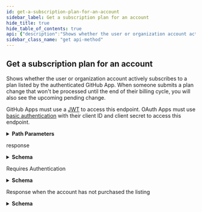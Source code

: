 ```yaml
---
id: get-a-subscription-plan-for-an-account
sidebar_label: Get a subscription plan for an account
hide_title: true
hide_table_of_contents: true
api: {"description":"Shows whether the user or organization account actively subscribes to a plan listed by the authenticated GitHub App. When someone submits a plan change that won't be processed until the end of their billing cycle, you will also see the upcoming pending change.\n\nGitHub Apps must use a [JWT](https://docs.github.com/apps/building-github-apps/authenticating-with-github-apps/#authenticating-as-a-github-app) to access this endpoint. OAuth Apps must use [basic authentication](https://docs.github.com/rest/overview/other-authentication-methods#basic-authentication) with their client ID and client secret to access this endpoint.","externalDocs":{"description":"API method documentation","url":"https://docs.github.com/rest/reference/apps#get-a-subscription-plan-for-an-account"},"operationId":"apps/get-subscription-plan-for-account","parameters":[{"description":"account_id parameter","in":"path","name":"account_id","required":true,"schema":{"type":"integer"}}],"responses":{"200":{"content":{"application/json":{"examples":{"default":{"value":{"id":4,"login":"github","marketplace_pending_change":{"effective_date":"2017-11-11T00:00:00.000Z","id":77,"plan":{"accounts_url":"https://api.github.com/marketplace_listing/plans/1111/accounts","bullets":["Up to 10 private repositories","3 concurrent builds"],"description":"A professional-grade CI solution","has_free_trial":true,"id":1111,"monthly_price_in_cents":699,"name":"Startup","number":2,"price_model":"flat-rate","state":"published","unit_name":null,"url":"https://api.github.com/marketplace_listing/plans/1111","yearly_price_in_cents":7870},"unit_count":null},"marketplace_purchase":{"billing_cycle":"monthly","free_trial_ends_on":"2017-11-11T00:00:00.000Z","next_billing_date":"2017-11-11T00:00:00.000Z","on_free_trial":true,"plan":{"accounts_url":"https://api.github.com/marketplace_listing/plans/1313/accounts","bullets":["Up to 25 private repositories","11 concurrent builds"],"description":"A professional-grade CI solution","has_free_trial":true,"id":1313,"monthly_price_in_cents":1099,"name":"Pro","number":3,"price_model":"flat-rate","state":"published","unit_name":null,"url":"https://api.github.com/marketplace_listing/plans/1313","yearly_price_in_cents":11870},"unit_count":null,"updated_at":"2017-11-02T01:12:12.000Z"},"organization_billing_email":"billing@github.com","type":"Organization","url":"https://api.github.com/orgs/github"}}},"schema":{"description":"Marketplace Purchase","properties":{"id":{"type":"integer"},"login":{"type":"string"},"marketplace_pending_change":{"nullable":true,"properties":{"effective_date":{"type":"string"},"id":{"type":"integer"},"is_installed":{"type":"boolean"},"plan":{"description":"Marketplace Listing Plan","properties":{"accounts_url":{"example":"https://api.github.com/marketplace_listing/plans/1313/accounts","format":"uri","type":"string"},"bullets":{"example":["Up to 25 private repositories","11 concurrent builds"],"items":{"type":"string"},"type":"array"},"description":{"example":"A professional-grade CI solution","type":"string"},"has_free_trial":{"example":true,"type":"boolean"},"id":{"example":1313,"type":"integer"},"monthly_price_in_cents":{"example":1099,"type":"integer"},"name":{"example":"Pro","type":"string"},"number":{"example":3,"type":"integer"},"price_model":{"example":"flat-rate","type":"string"},"state":{"example":"published","type":"string"},"unit_name":{"nullable":true,"type":"string"},"url":{"example":"https://api.github.com/marketplace_listing/plans/1313","format":"uri","type":"string"},"yearly_price_in_cents":{"example":11870,"type":"integer"}},"required":["url","accounts_url","id","number","name","description","has_free_trial","price_model","unit_name","monthly_price_in_cents","state","yearly_price_in_cents","bullets"],"title":"Marketplace Listing Plan","type":"object"},"unit_count":{"nullable":true,"type":"integer"}},"type":"object"},"marketplace_purchase":{"properties":{"billing_cycle":{"type":"string"},"free_trial_ends_on":{"nullable":true,"type":"string"},"is_installed":{"type":"boolean"},"next_billing_date":{"nullable":true,"type":"string"},"on_free_trial":{"type":"boolean"},"plan":{"description":"Marketplace Listing Plan","properties":{"accounts_url":{"example":"https://api.github.com/marketplace_listing/plans/1313/accounts","format":"uri","type":"string"},"bullets":{"example":["Up to 25 private repositories","11 concurrent builds"],"items":{"type":"string"},"type":"array"},"description":{"example":"A professional-grade CI solution","type":"string"},"has_free_trial":{"example":true,"type":"boolean"},"id":{"example":1313,"type":"integer"},"monthly_price_in_cents":{"example":1099,"type":"integer"},"name":{"example":"Pro","type":"string"},"number":{"example":3,"type":"integer"},"price_model":{"example":"flat-rate","type":"string"},"state":{"example":"published","type":"string"},"unit_name":{"nullable":true,"type":"string"},"url":{"example":"https://api.github.com/marketplace_listing/plans/1313","format":"uri","type":"string"},"yearly_price_in_cents":{"example":11870,"type":"integer"}},"required":["url","accounts_url","id","number","name","description","has_free_trial","price_model","unit_name","monthly_price_in_cents","state","yearly_price_in_cents","bullets"],"title":"Marketplace Listing Plan","type":"object"},"unit_count":{"nullable":true,"type":"integer"},"updated_at":{"type":"string"}},"type":"object"},"organization_billing_email":{"type":"string"},"type":{"type":"string"},"url":{"type":"string"}},"required":["url","id","type","login","marketplace_purchase"],"title":"Marketplace Purchase","type":"object"}}},"description":"response"},"401":{"content":{"application/json":{"schema":{"description":"Basic Error","properties":{"documentation_url":{"type":"string"},"message":{"type":"string"}},"title":"Basic Error","type":"object"}}},"description":"Requires Authentication"},"404":{"content":{"application/json":{"schema":{"description":"Basic Error","properties":{"documentation_url":{"type":"string"},"message":{"type":"string"}},"title":"Basic Error","type":"object"}}},"description":"Response when the account has not purchased the listing"}},"tags":["apps"],"x-github":{"category":"apps","enabledForGitHubApps":false,"githubCloudOnly":false,"previews":[],"subcategory":"marketplace"},"method":"get","path":"/marketplace_listing/accounts/{account_id}","servers":[{"url":"https://api.github.com"}],"info":{"contact":{"name":"Support","url":"https://support.github.com/contact"},"description":"GitHub's v3 REST API.","license":{"name":"MIT","url":"https://spdx.org/licenses/MIT"},"termsOfService":"https://docs.github.com/articles/github-terms-of-service","title":"GitHub v3 REST API","version":"1.1.4","x-apisguru-categories":["collaboration","developer_tools"],"x-logo":{"url":"https://twitter.com/github/profile_image?size=original"},"x-origin":[{"format":"openapi","url":"https://raw.githubusercontent.com/github/rest-api-description/main/descriptions/api.github.com/api.github.com.json","version":"3.0"}],"x-providerName":"github.com"},"postman":{"name":"Get a subscription plan for an account","description":{"content":"Shows whether the user or organization account actively subscribes to a plan listed by the authenticated GitHub App. When someone submits a plan change that won't be processed until the end of their billing cycle, you will also see the upcoming pending change.\n\nGitHub Apps must use a [JWT](https://docs.github.com/apps/building-github-apps/authenticating-with-github-apps/#authenticating-as-a-github-app) to access this endpoint. OAuth Apps must use [basic authentication](https://docs.github.com/rest/overview/other-authentication-methods#basic-authentication) with their client ID and client secret to access this endpoint.","type":"text/plain"},"url":{"path":["marketplace_listing","accounts",":account_id"],"host":["{{baseUrl}}"],"query":[],"variable":[{"disabled":false,"description":{"content":"(Required) account_id parameter","type":"text/plain"},"type":"any","value":"","key":"account_id"}]},"header":[{"key":"Accept","value":"application/json"}],"method":"GET"}}
sidebar_class_name: "get api-method"
---
```



## Get a subscription plan for an account



Shows whether the user or organization account actively subscribes to a plan listed by the authenticated GitHub App. When someone submits a plan change that won&#39;t be processed until the end of their billing cycle, you will also see the upcoming pending change.

GitHub Apps must use a [JWT](https://docs.github.com/apps/building-github-apps/authenticating-with-github-apps/#authenticating-as-a-github-app) to access this endpoint. OAuth Apps must use [basic authentication](https://docs.github.com/rest/overview/other-authentication-methods#basic-authentication) with their client ID and client secret to access this endpoint.

<details style={{"marginBottom":"1rem"}}><summary style={{}}><strong>Path Parameters</strong></summary><div><ul><ParamsItem className={"paramsItem"} param={{"description":"account_id parameter","in":"path","name":"account_id","required":true,"schema":{"type":"integer"}}}></ParamsItem></ul></div></details><div><ApiTabs><TabItem label={"200"} value={"200"}><div>

response

</div><div><details style={{}}><summary style={{"textAlign":"left"}}><strong>Schema</strong></summary><div style={{"textAlign":"left","marginLeft":"1rem"}}></div><ul style={{"marginLeft":"1rem"}}><SchemaItem collapsible={false} name={"id"} required={true} schemaDescription={undefined} schemaName={"integer"} qualifierMessage={undefined}></SchemaItem><SchemaItem collapsible={false} name={"login"} required={true} schemaDescription={undefined} schemaName={"string"} qualifierMessage={undefined}></SchemaItem><SchemaItem collapsible={true} className={"schemaItem"}><details style={{}}><summary style={{}}><strong>marketplace_pending_change</strong><span style={{"opacity":"0.6"}}> object</span></summary><div style={{"marginLeft":"1rem"}}><ul><SchemaItem collapsible={false} name={"effective_date"} required={false} schemaDescription={undefined} schemaName={"string"} qualifierMessage={undefined}></SchemaItem><SchemaItem collapsible={false} name={"id"} required={false} schemaDescription={undefined} schemaName={"integer"} qualifierMessage={undefined}></SchemaItem><SchemaItem collapsible={false} name={"is_installed"} required={false} schemaDescription={undefined} schemaName={"boolean"} qualifierMessage={undefined}></SchemaItem><SchemaItem collapsible={true} className={"schemaItem"}><details style={{}}><summary style={{}}><strong>plan</strong><span style={{"opacity":"0.6"}}> object</span></summary><div style={{"marginLeft":"1rem"}}><div style={{"marginTop":".5rem","marginBottom":".5rem"}}>

Marketplace Listing Plan

</div><ul><SchemaItem collapsible={false} name={"accounts_url"} required={true} schemaDescription={undefined} schemaName={"uri"} qualifierMessage={undefined}></SchemaItem><SchemaItem collapsible={false} name={"bullets"} required={true} schemaDescription={undefined} schemaName={"string[]"} qualifierMessage={undefined}></SchemaItem><SchemaItem collapsible={false} name={"description"} required={true} schemaDescription={undefined} schemaName={"string"} qualifierMessage={undefined}></SchemaItem><SchemaItem collapsible={false} name={"has_free_trial"} required={true} schemaDescription={undefined} schemaName={"boolean"} qualifierMessage={undefined}></SchemaItem><SchemaItem collapsible={false} name={"id"} required={true} schemaDescription={undefined} schemaName={"integer"} qualifierMessage={undefined}></SchemaItem><SchemaItem collapsible={false} name={"monthly_price_in_cents"} required={true} schemaDescription={undefined} schemaName={"integer"} qualifierMessage={undefined}></SchemaItem><SchemaItem collapsible={false} name={"name"} required={true} schemaDescription={undefined} schemaName={"string"} qualifierMessage={undefined}></SchemaItem><SchemaItem collapsible={false} name={"number"} required={true} schemaDescription={undefined} schemaName={"integer"} qualifierMessage={undefined}></SchemaItem><SchemaItem collapsible={false} name={"price_model"} required={true} schemaDescription={undefined} schemaName={"string"} qualifierMessage={undefined}></SchemaItem><SchemaItem collapsible={false} name={"state"} required={true} schemaDescription={undefined} schemaName={"string"} qualifierMessage={undefined}></SchemaItem><SchemaItem collapsible={false} name={"unit_name"} required={true} schemaDescription={undefined} schemaName={"string"} qualifierMessage={undefined}></SchemaItem><SchemaItem collapsible={false} name={"url"} required={true} schemaDescription={undefined} schemaName={"uri"} qualifierMessage={undefined}></SchemaItem><SchemaItem collapsible={false} name={"yearly_price_in_cents"} required={true} schemaDescription={undefined} schemaName={"integer"} qualifierMessage={undefined}></SchemaItem></ul></div></details></SchemaItem><SchemaItem collapsible={false} name={"unit_count"} required={false} schemaDescription={undefined} schemaName={"integer"} qualifierMessage={undefined}></SchemaItem></ul></div></details></SchemaItem><SchemaItem collapsible={true} className={"schemaItem"}><details style={{}}><summary style={{}}><strong>marketplace_purchase</strong><span style={{"opacity":"0.6"}}> object</span><strong style={{"fontSize":"var(--ifm-code-font-size)","color":"var(--openapi-required)"}}> required</strong></summary><div style={{"marginLeft":"1rem"}}><ul><SchemaItem collapsible={false} name={"billing_cycle"} required={false} schemaDescription={undefined} schemaName={"string"} qualifierMessage={undefined}></SchemaItem><SchemaItem collapsible={false} name={"free_trial_ends_on"} required={false} schemaDescription={undefined} schemaName={"string"} qualifierMessage={undefined}></SchemaItem><SchemaItem collapsible={false} name={"is_installed"} required={false} schemaDescription={undefined} schemaName={"boolean"} qualifierMessage={undefined}></SchemaItem><SchemaItem collapsible={false} name={"next_billing_date"} required={false} schemaDescription={undefined} schemaName={"string"} qualifierMessage={undefined}></SchemaItem><SchemaItem collapsible={false} name={"on_free_trial"} required={false} schemaDescription={undefined} schemaName={"boolean"} qualifierMessage={undefined}></SchemaItem><SchemaItem collapsible={true} className={"schemaItem"}><details style={{}}><summary style={{}}><strong>plan</strong><span style={{"opacity":"0.6"}}> object</span></summary><div style={{"marginLeft":"1rem"}}><div style={{"marginTop":".5rem","marginBottom":".5rem"}}>

Marketplace Listing Plan

</div><ul><SchemaItem collapsible={false} name={"accounts_url"} required={true} schemaDescription={undefined} schemaName={"uri"} qualifierMessage={undefined}></SchemaItem><SchemaItem collapsible={false} name={"bullets"} required={true} schemaDescription={undefined} schemaName={"string[]"} qualifierMessage={undefined}></SchemaItem><SchemaItem collapsible={false} name={"description"} required={true} schemaDescription={undefined} schemaName={"string"} qualifierMessage={undefined}></SchemaItem><SchemaItem collapsible={false} name={"has_free_trial"} required={true} schemaDescription={undefined} schemaName={"boolean"} qualifierMessage={undefined}></SchemaItem><SchemaItem collapsible={false} name={"id"} required={true} schemaDescription={undefined} schemaName={"integer"} qualifierMessage={undefined}></SchemaItem><SchemaItem collapsible={false} name={"monthly_price_in_cents"} required={true} schemaDescription={undefined} schemaName={"integer"} qualifierMessage={undefined}></SchemaItem><SchemaItem collapsible={false} name={"name"} required={true} schemaDescription={undefined} schemaName={"string"} qualifierMessage={undefined}></SchemaItem><SchemaItem collapsible={false} name={"number"} required={true} schemaDescription={undefined} schemaName={"integer"} qualifierMessage={undefined}></SchemaItem><SchemaItem collapsible={false} name={"price_model"} required={true} schemaDescription={undefined} schemaName={"string"} qualifierMessage={undefined}></SchemaItem><SchemaItem collapsible={false} name={"state"} required={true} schemaDescription={undefined} schemaName={"string"} qualifierMessage={undefined}></SchemaItem><SchemaItem collapsible={false} name={"unit_name"} required={true} schemaDescription={undefined} schemaName={"string"} qualifierMessage={undefined}></SchemaItem><SchemaItem collapsible={false} name={"url"} required={true} schemaDescription={undefined} schemaName={"uri"} qualifierMessage={undefined}></SchemaItem><SchemaItem collapsible={false} name={"yearly_price_in_cents"} required={true} schemaDescription={undefined} schemaName={"integer"} qualifierMessage={undefined}></SchemaItem></ul></div></details></SchemaItem><SchemaItem collapsible={false} name={"unit_count"} required={false} schemaDescription={undefined} schemaName={"integer"} qualifierMessage={undefined}></SchemaItem><SchemaItem collapsible={false} name={"updated_at"} required={false} schemaDescription={undefined} schemaName={"string"} qualifierMessage={undefined}></SchemaItem></ul></div></details></SchemaItem><SchemaItem collapsible={false} name={"organization_billing_email"} required={false} schemaDescription={undefined} schemaName={"string"} qualifierMessage={undefined}></SchemaItem><SchemaItem collapsible={false} name={"type"} required={true} schemaDescription={undefined} schemaName={"string"} qualifierMessage={undefined}></SchemaItem><SchemaItem collapsible={false} name={"url"} required={true} schemaDescription={undefined} schemaName={"string"} qualifierMessage={undefined}></SchemaItem></ul></details></div></TabItem><TabItem label={"401"} value={"401"}><div>

Requires Authentication

</div><div><details style={{}}><summary style={{"textAlign":"left"}}><strong>Schema</strong></summary><div style={{"textAlign":"left","marginLeft":"1rem"}}></div><ul style={{"marginLeft":"1rem"}}><SchemaItem collapsible={false} name={"documentation_url"} required={false} schemaDescription={undefined} schemaName={"string"} qualifierMessage={undefined}></SchemaItem><SchemaItem collapsible={false} name={"message"} required={false} schemaDescription={undefined} schemaName={"string"} qualifierMessage={undefined}></SchemaItem></ul></details></div></TabItem><TabItem label={"404"} value={"404"}><div>

Response when the account has not purchased the listing

</div><div><details style={{}}><summary style={{"textAlign":"left"}}><strong>Schema</strong></summary><div style={{"textAlign":"left","marginLeft":"1rem"}}></div><ul style={{"marginLeft":"1rem"}}><SchemaItem collapsible={false} name={"documentation_url"} required={false} schemaDescription={undefined} schemaName={"string"} qualifierMessage={undefined}></SchemaItem><SchemaItem collapsible={false} name={"message"} required={false} schemaDescription={undefined} schemaName={"string"} qualifierMessage={undefined}></SchemaItem></ul></details></div></TabItem></ApiTabs></div>
      